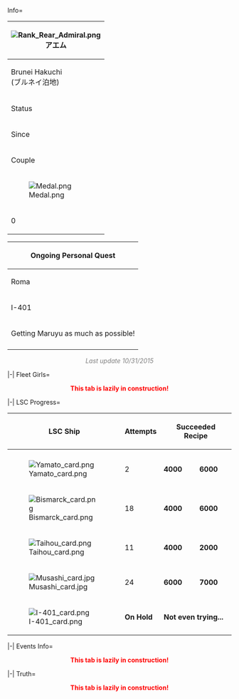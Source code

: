 <tabber>
Info=
<center>
{| class="wikitable" style="text-align: center;"
! colspan="4" |[[File:Rank_Rear_Admiral.png]]<br />アエム
|-
!colspan="4" |
Brunei Hakuchi<br />
(ブルネイ泊地)
|-
!colspan="2" |Status
|colspan="2" |<div style="color:red;">'''Inactive'''</div>
|-
!colspan="2" |Since
|colspan="2" |05 July 2014
|-
!colspan="2" |Couple
|colspan="2" |<div style="color:pink;">'''Akizuki'''</div>(8/19/2015)
|-
![[File:Medal.png]]
![[File:Blueprint.png]]
![[File:Improvement_Materials.png]]
![[File:Instant construction 2.png]]
|-
|0
|0
|50
|74
|}
{| class="wikitable" style="text-align: center;"
|-
!Ongoing Personal Quest
|-
|Roma
|-
|I-401
|-
|Getting Maruyu as much as possible!
|-
|}
<div style="color:grey;">''Last update 10/31/2015''</div>
</center>
|-|
Fleet Girls=
<center><span style="color:red">'''This tab is lazily in construction!'''</span></center>
|-|
LSC Progress=
<center>
{| class="wikitable" style="text-align:center;"
|-
! rowspan="2" |LSC Ship
! rowspan="2" |Attempts
! colspan="5" |Succeeded Recipe
! rowspan="2" |Flagship
|-
!{{Fuel}} 
!{{Ammo}}
!{{Steel}}
!{{Bauxite}}
![[File:Development material.png]]
|-
|[[File:Yamato card.png]]
|2
|'''4000'''
|'''6000'''
|'''6000'''
|'''3000'''
|'''20'''
|[[File:Kitakami kai2 card.jpg]]
|-
|[[File:Bismarck_card.png]]
|18
|'''4000'''
|'''6000'''
|'''7000'''
|'''2000'''
|'''20'''
|[[File:Z3 zwei card.jpg]]
|-
|[[File:Taihou_card.png]]
|11
|'''4000'''
|'''2000'''
|'''6000'''
|'''7000'''
|'''20'''
|[[File:Isokaze kai card.jpg]]
|-
|[[File:Musashi card.jpg]]
|24
|'''6000'''
|'''7000'''
|'''7000'''
|'''2000'''
|'''20'''
|[[File:DD Akizuki Kai 330 Battle.jpg]]
|-
|[[File:I-401_card.png]]
|'''On Hold'''
| colspan="6" | '''Not even trying...'''
|}
</center>
|-|
Events Info=
<center><span style="color:red">'''This tab is lazily in construction!'''</span></center>
|-|
Truth=
<center><span style="color:red">'''This tab is lazily in construction!'''</span></center>
</tabber>
